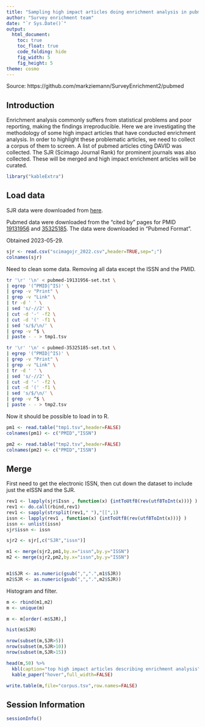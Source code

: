 ```yaml
---
title: "Sampling high impact articles doing enrichment analysis in pubmed"
author: "Survey enrichment team"
date: "`r Sys.Date()`"
output:
  html_document:
    toc: true
    toc_float: true
    code_folding: hide
    fig_width: 5
    fig_height: 5
theme: cosmo
---
```


Source: https://github.com/markziemann/SurveyEnrichment2/pubmed

## Introduction

Enrichment analysis commonly suffers from statistical problems and poor reporting, making the findings
irreproducible.
Here we are investigating the methodology of some high impact articles that have conducted enrichment
analysis.
In order to highlight these problematic articles, we need to collect a corpus of them to screen.
A list of pubmed articles cting DAVID was collected.
The SJR (Scimago Journal Rank) for prominent journals was also collected.
These will be merged and high impact enrichment articles will be curated.

```r

library("kableExtra")

```

## Load data

SJR data were downloaded from [here](https://www.scimagojr.com/journalrank.php?min=200&min_type=cd).

Pubmed data were downloaded from the "cited by" pages for PMID [19131956](https://pubmed.ncbi.nlm.nih.gov/?linkname=pubmed_pubmed_citedin&from_uid=19131956) and [35325185](https://pubmed.ncbi.nlm.nih.gov/?linkname=pubmed_pubmed_citedin&from_uid=35325185).
The data were downloaded in "Pubmed Format".

Obtained 2023-05-29.

```r

sjr <- read.csv("scimagojr_2022.csv",header=TRUE,sep=";")
colnames(sjr)

```

Need to clean some data.
Removing all data except the ISSN and the PMID.

```bash

tr '\r' '\n' < pubmed-19131956-set.txt \
| egrep '(^PMID|^IS)' \
| grep -v "Print" \
| grep -v "Link" \
| tr -d ' ' \
| sed 's/-//2' \
| cut -d '-' -f2 \
| cut -d '(' -f1 \
| sed 's/$/\n/' \
| grep -v ^$ \
| paste - - > tmp1.tsv

tr '\r' '\n' < pubmed-35325185-set.txt \
| egrep '(^PMID|^IS)' \
| grep -v "Print" \
| grep -v "Link" \
| tr -d ' ' \
| sed 's/-//2' \
| cut -d '-' -f2 \
| cut -d '(' -f1 \
| sed 's/$/\n/' \
| grep -v ^$ \
| paste - - > tmp2.tsv

```

Now it should be possible to load in to R.

```r

pm1 <- read.table("tmp1.tsv",header=FALSE)
colnames(pm1) <- c("PMID","ISSN")

pm2 <- read.table("tmp2.tsv",header=FALSE)
colnames(pm2) <- c("PMID","ISSN")

```

## Merge

First need to get the electronic ISSN, then cut down the dataset to
include just the eISSN and the SJR.

```r

rev1 <- lapply(sjr$Issn , function(x) {intToUtf8(rev(utf8ToInt(x)))} )
rev1 <- do.call(rbind,rev1)
rev1 <- sapply(strsplit(rev1," "),"[[",1)
issn <- lapply(rev1 , function(x) {intToUtf8(rev(utf8ToInt(x)))} )
issn <- unlist(issn)
sjr$issn <- issn

sjr2 <- sjr[,c("SJR","issn")]

m1 <- merge(sjr2,pm1,by.x="issn",by.y="ISSN")
m2 <- merge(sjr2,pm2,by.x="issn",by.y="ISSN")


m1$SJR <- as.numeric(gsub(",",".",m1$SJR))
m2$SJR <- as.numeric(gsub(",",".",m2$SJR))

```

Histogram and filter.

```r

m <- rbind(m1,m2)
m <- unique(m)

m <- m[order(-m$SJR),]

hist(m$SJR)

nrow(subset(m,SJR>5))
nrow(subset(m,SJR>10))
nrow(subset(m,SJR>15))

head(m,50) %>%
  kbl(caption="top high impact articles describing enrichment analysis") %>%
  kable_paper("hover",full_width=FALSE)

write.table(m,file="corpus.tsv",row.names=FALSE)

```

## Session Information

```r

sessionInfo()

```

